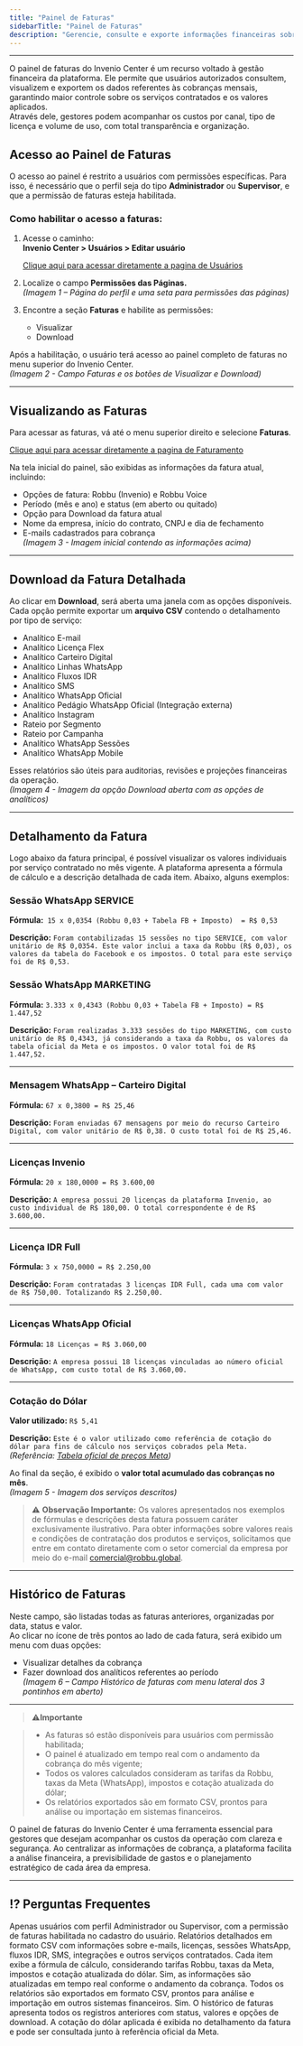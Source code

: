```yaml
---
title: "Painel de Faturas"
sidebarTitle: "Painel de Faturas"
description: "Gerencie, consulte e exporte informações financeiras sobre serviços contratados no Invenio Center com o Painel de Faturas."
---
```

---

O painel de faturas do Invenio Center é um recurso voltado à gestão financeira da plataforma. Ele permite que usuários autorizados consultem, visualizem e exportem os dados referentes às cobranças mensais, garantindo maior controle sobre os serviços contratados e os valores aplicados.  
Através dele, gestores podem acompanhar os custos por canal, tipo de licença e volume de uso, com total transparência e organização.

## Acesso ao Painel de Faturas

O acesso ao painel é restrito a usuários com permissões específicas. Para isso, é necessário que o perfil seja do tipo **Administrador** ou **Supervisor**, e que a permissão de faturas esteja habilitada.

### Como habilitar o acesso a faturas:

1. Acesse o caminho:  
   **Invenio Center > Usuários > Editar usuário**  

   [Clique aqui para acessar diretamente a pagina de Usuários](https://inveniocenter.robbu.global/painel/usuarios)

2. Localize o campo **Permissões das Páginas.**  
   *(Imagem 1 – Página do perfil e uma seta para permissões das páginas)*

3. Encontre a seção **Faturas** e habilite as permissões:  
   - Visualizar  
   - Download  

Após a habilitação, o usuário terá acesso ao painel completo de faturas no menu superior do Invenio Center.  
*(Imagem 2 - Campo Faturas e os botões de Visualizar e Download)*

---

## Visualizando as Faturas

Para acessar as faturas, vá até o menu superior direito e selecione **Faturas**.  

[Clique aqui para acessar diretamente a pagina de Faturamento](https://inveniocenter.robbu.global/painel/faturamento)

Na tela inicial do painel, são exibidas as informações da fatura atual, incluindo:
- Opções de fatura: Robbu (Invenio) e Robbu Voice
- Período (mês e ano) e status (em aberto ou quitado)  
- Opção para Download da fatura atual  
- Nome da empresa, início do contrato, CNPJ e dia de fechamento  
- E-mails cadastrados para cobrança  
*(Imagem 3 - Imagem inicial contendo as informações acima)*

---

## Download da Fatura Detalhada

Ao clicar em **Download**, será aberta uma janela com as opções disponíveis. Cada opção permite exportar um **arquivo CSV** contendo o detalhamento por tipo de serviço:
- Analítico E-mail  
- Analítico Licença Flex  
- Analítico Carteiro Digital  
- Analítico Linhas WhatsApp  
- Analítico Fluxos IDR  
- Analítico SMS  
- Analítico WhatsApp Oficial  
- Analítico Pedágio WhatsApp Oficial (Integração externa)  
- Analítico Instagram  
- Rateio por Segmento
- Rateio por Campanha
- Analítico WhatsApp Sessões  
- Analítico WhatsApp Mobile  

Esses relatórios são úteis para auditorias, revisões e projeções financeiras da operação.  
*(Imagem 4 - Imagem da opção Download aberta com as opções de analíticos)*

---

## Detalhamento da Fatura

Logo abaixo da fatura principal, é possível visualizar os valores individuais por serviço contratado no mês vigente. A plataforma apresenta a fórmula de cálculo e a descrição detalhada de cada item. Abaixo, alguns exemplos:

### Sessão WhatsApp SERVICE
  **Fórmula:**` 15 x 0,0354 (Robbu 0,03 + Tabela FB + Imposto)  = R$ 0,53`

  **Descrição:** `Foram contabilizadas 15 sessões no tipo SERVICE, com valor unitário de R$ 0,0354. Este valor inclui a taxa da Robbu (R$ 0,03), os valores da tabela do Facebook e os impostos. O total para este serviço foi de R$ 0,53.`

### Sessão WhatsApp MARKETING  
**Fórmula:** `3.333 x 0,4343 (Robbu 0,03 + Tabela FB + Imposto) = R$ 1.447,52`  

**Descrição:** `Foram realizadas 3.333 sessões do tipo MARKETING, com custo unitário de R$ 0,4343, já considerando a taxa da Robbu, os valores da tabela oficial da Meta e os impostos. O valor total foi de R$ 1.447,52.`

---

### Mensagem WhatsApp – Carteiro Digital  
**Fórmula:** `67 x 0,3800 = R$ 25,46`  

**Descrição:** `Foram enviadas 67 mensagens por meio do recurso Carteiro Digital, com valor unitário de R$ 0,38. O custo total foi de R$ 25,46.`

---

### Licenças Invenio  
**Fórmula:** `20 x 180,0000 = R$ 3.600,00`  

**Descrição:** `A empresa possui 20 licenças da plataforma Invenio, ao custo individual de R$ 180,00. O total correspondente é de R$ 3.600,00.`

---

### Licença IDR Full  
**Fórmula:** `3 x 750,0000 = R$ 2.250,00`  

**Descrição:** `Foram contratadas 3 licenças IDR Full, cada uma com valor de R$ 750,00. Totalizando R$ 2.250,00.`

---

### Licenças WhatsApp Oficial  
**Fórmula:** `18 Licenças = R$ 3.060,00`  

**Descrição:** `A empresa possui 18 licenças vinculadas ao número oficial de WhatsApp, com custo total de R$ 3.060,00.`

---

### Cotação do Dólar  
**Valor utilizado:** `R$ 5,41`  

**Descrição:** `Este é o valor utilizado como referência de cotação do dólar para fins de cálculo nos serviços cobrados pela Meta.`  
*(Referência: [Tabela oficial de preços Meta](https://developers.facebook.com/docs/whatsapp/pricing/))*

Ao final da seção, é exibido o **valor total acumulado das cobranças no mês**.  
*(Imagem 5 - Imagem dos serviços descritos)*

> ⚠️ **Observação Importante:**
> Os valores apresentados nos exemplos de fórmulas e descrições desta fatura possuem caráter exclusivamente ilustrativo. Para obter informações sobre valores reais e condições de contratação dos produtos e serviços, solicitamos que entre em contato diretamente com o setor comercial da empresa por meio do e-mail comercial@robbu.global.
---

## Histórico de Faturas

Neste campo, são listadas todas as faturas anteriores, organizadas por data, status e valor.  
Ao clicar no ícone de três pontos ao lado de cada fatura, será exibido um menu com duas opções:
- Visualizar detalhes da cobrança  
- Fazer download dos analíticos referentes ao período  
*(Imagem 6 – Campo Histórico de faturas com menu lateral dos 3 pontinhos em aberto)*

---

> ⚠️**Importante**

>- As faturas só estão disponíveis para usuários com permissão habilitada;  
>- O painel é atualizado em tempo real com o andamento da cobrança do mês vigente;  
>- Todos os valores calculados consideram as tarifas da Robbu, taxas da Meta (WhatsApp), impostos e cotação atualizada do dólar;  
>- Os relatórios exportados são em formato CSV, prontos para análise ou importação em sistemas financeiros.

O painel de faturas do Invenio Center é uma ferramenta essencial para gestores que desejam acompanhar os custos da operação com clareza e segurança. Ao centralizar as informações de cobrança, a plataforma facilita a análise financeira, a previsibilidade de gastos e o planejamento estratégico de cada área da empresa.

---

## ⁉️ Perguntas Frequentes

<AccordionGroup>
  <Accordion title="Quem pode acessar o Painel de Faturas?">
    Apenas usuários com perfil Administrador ou Supervisor, com a permissão de faturas habilitada no cadastro do usuário.
  </Accordion>
  <Accordion title="Quais relatórios posso exportar do painel?">
    Relatórios detalhados em formato CSV com informações sobre e-mails, licenças, sessões WhatsApp, fluxos IDR, SMS, integrações e outros serviços contratados.
  </Accordion>
  <Accordion title="Como funciona o cálculo dos valores?">
    Cada item exibe a fórmula de cálculo, considerando tarifas Robbu, taxas da Meta, impostos e cotação atualizada do dólar.
  </Accordion>
  <Accordion title="O painel atualiza os dados automaticamente?">
    Sim, as informações são atualizadas em tempo real conforme o andamento da cobrança.
  </Accordion>
  <Accordion title="Qual o formato dos relatórios exportados?">
    Todos os relatórios são exportados em formato CSV, prontos para análise e importação em outros sistemas financeiros.
  </Accordion>
  <Accordion title="Posso consultar faturas anteriores?">
    Sim. O histórico de faturas apresenta todos os registros anteriores com status, valores e opções de download.
  </Accordion>
  <Accordion title="Onde encontro a cotação utilizada para os cálculos?">
    A cotação do dólar aplicada é exibida no detalhamento da fatura e pode ser consultada junto à referência oficial da Meta.
  </Accordion>
</AccordionGroup>
